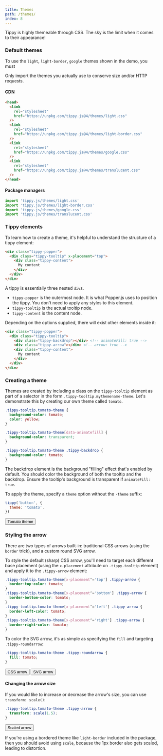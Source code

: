 ```yaml
---
title: Themes
path: /themes/
index: 8
---
```



Tippy is highly themeable through CSS. The sky is the limit when it comes to
their appearance!

### Default themes

To use the `light`, `light-border`, `google` themes shown in the demo, you must

Only import the themes you actually use to conserve size and/or HTTP requests.

#### CDN

<!-- prettier-ignore -->
```html
<head>
  <link 
    rel="stylesheet" 
    href="https://unpkg.com/tippy.js@4/themes/light.css" 
  />
  <link
    rel="stylesheet"
    href="https://unpkg.com/tippy.js@4/themes/light-border.css"
  />
  <link
    rel="stylesheet"
    href="https://unpkg.com/tippy.js@4/themes/google.css"
  />
  <link
    rel="stylesheet"
    href="https://unpkg.com/tippy.js@4/themes/translucent.css"
  />
</head>
```

#### Package managers

```js
import 'tippy.js/themes/light.css'
import 'tippy.js/themes/light-border.css'
import 'tippy.js/themes/google.css'
import 'tippy.js/themes/translucent.css'
```

### Tippy elements

To learn how to create a theme, it's helpful to understand the structure of a
tippy element:

<!-- prettier-ignore -->
```html
<div class="tippy-popper">
  <div class="tippy-tooltip" x-placement="top">
    <div class="tippy-content">
      My content
    </div>
  </div>
</div>
```

A tippy is essentially three nested `div`s.

- `tippy-popper` is the outermost node. It is what Popper.js uses to position
  the tippy. You don't need to apply any styles to this element.
- `tippy-tooltip` is the actual tooltip node.
- `tippy-content` is the content node.

Depending on the options supplied, there will exist other elements inside it:

<!-- prettier-ignore -->
```html
<div class="tippy-popper">
  <div class="tippy-tooltip">
    <div class="tippy-backdrop"></div> <!-- animateFill: true -->
    <div class="tippy-arrow"></div> <!-- arrow: true -->
    <div class="tippy-content">
      My content
    </div>
  </div>
</div>
```

### Creating a theme

Themes are created by including a class on the `tippy-tooltip` element as part
of a selector in the form `.tippy-tooltip.mythemename-theme`. Let's demonstrate
this by creating our own theme called `tomato`.

```css
.tippy-tooltip.tomato-theme {
  background-color: tomato;
  color: yellow;
}

.tippy-tooltip.tomato-theme[data-animatefill] {
  background-color: transparent;
}

.tippy-tooltip.tomato-theme .tippy-backdrop {
  background-color: tomato;
}
```

The backdrop element is the background "filling" effect that's enabled by
default. You should color the background of both the tooltip and the backdrop.
Ensure the tooltip's background is transparent if `animateFill: true`.

To apply the theme, specify a `theme` option without the `-theme` suffix:

```js
tippy('button', {
  theme: 'tomato',
})
```

<Demo>
  <Tippy theme="tomato">
    <Button>Tomato theme</Button>
  </Tippy>
</Demo>

### Styling the arrow

There are two types of arrows built-in: traditional CSS arrows (using the
`border` trick), and a custom round SVG arrow.

To style the default (sharp) CSS arrow, you'll need to target each different
base placement (using the `x-placement` attribute on `.tippy-tooltip` element)
and apply it to the `.tippy-arrow` element:

```css
.tippy-tooltip.tomato-theme[x-placement^='top'] .tippy-arrow {
  border-top-color: tomato;
}
.tippy-tooltip.tomato-theme[x-placement^='bottom'] .tippy-arrow {
  border-bottom-color: tomato;
}
.tippy-tooltip.tomato-theme[x-placement^='left'] .tippy-arrow {
  border-left-color: tomato;
}
.tippy-tooltip.tomato-theme[x-placement^='right'] .tippy-arrow {
  border-right-color: tomato;
}
```

To color the SVG arrow, it's as simple as specifying the `fill` and targeting
`.tippy-roundarrow`:

<!-- prettier-ignore -->
```css
.tippy-tooltip.tomato-theme .tippy-roundarrow {
  fill: tomato;
}
```

<Demo>
  <Tippy theme="tomato" arrow>
    <Button>CSS arrow</Button>
  </Tippy>
  <Tippy theme="tomato" arrow arrowType="round">
    <Button>SVG arrow</Button>
  </Tippy>
</Demo>

#### Changing the arrow size

If you would like to increase or decrease the arrow's size, you can use
`transform: scale()`:

```css
.tippy-tooltip.tomato-theme .tippy-arrow {
  transform: scale(1.5);
}
```

<Demo>
  <Tippy theme="tomato scaled-arrow" arrow>
    <Button>Scaled arrow</Button>
  </Tippy>
</Demo>

If you're using a bordered theme like `light-border` included in the package,
then you should avoid using `scale`, because the 1px border also gets scaled,
leading to distortion.

